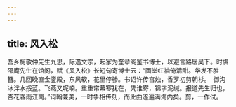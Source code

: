 ```yaml
---
---
---
```

title: 风入松
---




吾乡柯敬仲先生九思，际遇文宗，起家为奎章阁鉴书博士，以避言路居吴下。时虞邵庵先生在馆阁，赋《风入松》长短句寄博士云：“画堂红袖倚清酣。华发不胜簪。几回晚直金銮殿，东风软，花里停骖。书诏许传宫烛，香罗初剪朝衫。　御沟冰泮水挼蓝。飞燕又呢喃。重重帘幕寒犹在，凭谁寄，锦字泥缄。报道先生归也，杏花春雨江南。”词翰兼美，一时争相传刻，而此曲遂遍满海内矣。剪，一作试。